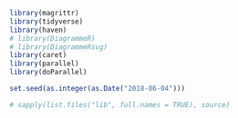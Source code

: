 ```r
library(magrittr)
library(tidyverse)
library(haven)
# library(DiagrammeR)
# library(DiagrammeRsvg)
library(caret)
library(parallel)
library(doParallel)

set.seed(as.integer(as.Date("2018-06-04")))

# sapply(list.files("lib", full.names = TRUE), source)
```
